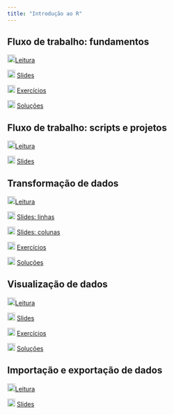 ```yaml
---
title: "Introdução ao R"
---
```


## Fluxo de trabalho: fundamentos

![](img/book.png){width="18"}[Leitura](https://pt.r4ds.hadley.nz/workflow-basics.html)

![](img/slide.png){width="18"} [Slides](slide-fluxo-trabalho-fundamentos.qmd){target="_blank"}

![](img/exercicios.png){width="18"} [Exercícios](exercicios-fluxo-trabalho-fundamentos.qmd){target="_blank"}

![](img/respostas.png){width="18"} [Soluções](respostas-fluxo-trabalho-fundamentos.qmd){target="_blank"}

## Fluxo de trabalho: scripts e projetos

![](img/book.png){width="18"}[Leitura](https://pt.r4ds.hadley.nz/workflow-scripts.html)

![](img/slide.png){width="18"} [Slides](slide-fluxo-trabalho-scripts-projetos.qmd){target="_blank"}

## Transformação de dados

![](img/book.png){width="18"}[Leitura](https://pt.r4ds.hadley.nz/data-transform.html)

![](img/slide.png){width="18"} [Slides: linhas](slide-transformacao-dados-linhas.qmd){target="_blank"}

![](img/slide.png){width="18"} [Slides: colunas](slide-transformacao-dados-colunas.qmd){target="_blank"}

![](img/exercicios.png){width="18"} [Exercícios](exercicios-transformacao-dados.qmd){target="_blank"}

![](img/respostas.png){width="18"} [Soluções](respostas-transformacao-dados.qmd){target="_blank"}

## Visualização de dados

![](img/book.png){width="18"}[Leitura](https://pt.r4ds.hadley.nz/data-visualize.html)

![](img/slide.png){width="18"} [Slides](slide-visualizacao-de-dados.qmd){target="_blank"}

![](img/exercicios.png){width="18"} [Exercícios](exercicios-visualizacao-de-dados.qmd){target="_blank"}

![](img/respostas.png){width="18"} [Soluções](respostas-visualizacao-de-dados.qmd){target="_blank"}

## Importação e exportação de dados

![](img/book.png){width="18"}[Leitura](https://pt.r4ds.hadley.nz/data-import.html)

![](img/slide.png){width="18"} [Slides](slide-importacao-exportacao-dados.qmd){target="_blank"}
